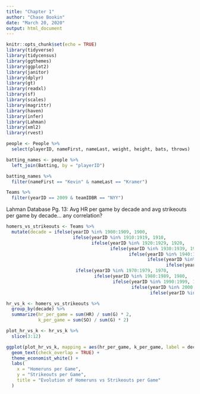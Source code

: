 ```yaml
---
title: "Chapter 1"
author: "Chase Bookin"
date: "March 20, 2020"
output: html_document
---
```


```r
knitr::opts_chunk$set(echo = TRUE)
library(tidyverse)
library(tidycensus)
library(ggthemes)
library(ggplot2)
library(janitor)
library(dplyr)
library(gt)
library(readxl)
library(sf)
library(scales)
library(magrittr)
library(haven)
library(infer)
library(Lahman)
library(xml2)
library(rvest)
```


```r
people <- People %>%
  select(playerID, nameFirst, nameLast, weight, height, bats, throws)

batting_names <- people %>%
  left_join(Batting, by = "playerID")

batting_names %>%
  filter(nameFirst == "Kevin" & nameLast == "Kramer")
```

```r
Teams %>%
  filter(yearID == 2009 & teamIDBR == "NYY")
```

Lahman Database
Pg. 13: Avg HR per game by decade and avg strikeouts per game by decade... any
correlation?
```r
homers_vs_strikeouts <- Teams %>% 
  mutate(decade = ifelse(yearID %in% 1900:1909, 1900,
                         ifelse(yearID %in% 1910:1919, 1910,
                                ifelse(yearID %in% 1920:1929, 1920,
                                       ifelse(yearID %in% 1930:1939, 1930,
                                              ifelse(yearID %in% 1940:1949, 1940,
                                                     ifelse(yearID %in% 1950:1959, 1950,
                                                            ifelse(yearID %in% 1960:1969, 1960,
                          ifelse(yearID %in% 1970:1979, 1970,
                                 ifelse(yearID %in% 1980:1989, 1980,
                                        ifelse(yearID %in% 1990:1999, 1990,
                                               ifelse(yearID %in% 2000:2009, 2000,
                                                      ifelse(yearID %in% 2010:2019, 2010, NA))))))))))))) 

hr_vs_k <- homers_vs_strikeouts %>%
  group_by(decade) %>%
  summarize(hr_per_game = sum(HR) / sum(G) * 2,
            k_per_game = sum(SO) / sum(G) * 2)

plot_hr_vs_k <- hr_vs_k %>%
  slice(3:12)

ggplot(plot_hr_vs_k, mapping = aes(hr_per_game, k_per_game, label = decade)) +
  geom_text(check_overlap = TRUE) +
  theme_economist_white() +
  labs(
    x = "Homeruns per Game",
    y = "Strikeouts per Game",
    title = "Evolution of Homeruns vs Strikeouts per Game"
  )
  


```






